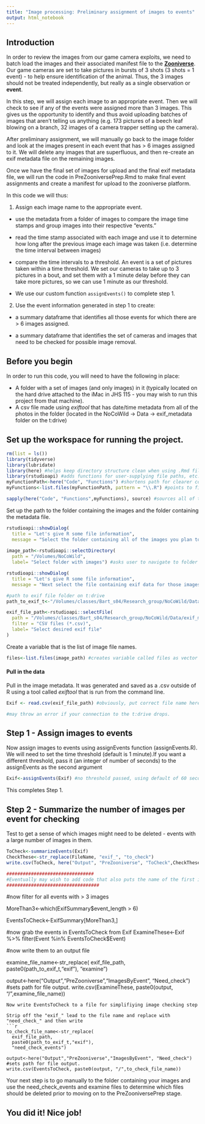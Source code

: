 ```yaml
---
title: "Image processing: Preliminary assignment of images to events"
output: html_notebook
---
```

## Introduction
In order to review the images from our game camera exploits, we need to batch load the images and their associated manifest file to the **[Zooniverse](http://www.zooniverse.org)**. Our game cameras are set to take pictures in bursts of 3 shots (3 shots = 1 event) - to help ensure identification of the animal.  Thus, the 3 images should not be treated independently, but really as a single observation or **event**.  

In this step, we will assign each image to an appropriate event. Then we will check to see if any of the events were assigned more than 3 images. This gives us the opportunity to identify and thus avoid uploading batches of images that aren't telling us anything (e.g. 173 pictures of a beech leaf blowing on a branch, 32 images of a camera trapper setting up the camera).

After preliminary assignment, we will manually go back to the image folder and look at the images present in each event that has > 6 images assigned to it. We will delete any images that are superfluous, and then re-create an exif metadata file on the remaining images.

Once we have the final set of images for upload and the final exif metadata file, we will run the code in PreZooniversePrep.Rmd to make final event assignments and create a manifest for upload to the zooniverse platform.

In this code we will thus:

 1. Assign each image name to the appropriate event.
 
  - use the metadata from a folder of images to compare the image time stamps and group images into their respective "events."
  
  - read the time stamp associated with each image and use it to determine how long after the previous image each image was taken (i.e. determine the time interval between images)
  
  - compare the time intervals to a threshold. An event is a set of pictures taken within a time threshold.  We set our cameras to take up to 3 pictures in a bout, and set them with a 1 minute delay before they can take more pictures, so we can use 1 minute as our threshold.
  
  - We use our custom function `assignEvents()` to complete step 1.
  
2. Use the event information generated in step 1 to create:
  - a summary dataframe that identifies all those events for which there are > 6 images assigned.
  
  - a summary dataframe that identifies the set of cameras and images that need to be checked for possible image removal.
  
## Before you begin

In order to run this code, you will need to have the following in place:

* A folder with a set of images (and only images) in it (typically located on the hard drive attached to the iMac in JHS 115 - you may wish to run this project from that machine).
* A csv file made using *exiftool* that has date/time metadata from all of the photos in the folder (located in the NoCoWild -> Data -> exif_metadata folder on the t:drive)


## Set up the workspace for running the project.

```r
rm(list = ls())
library(tidyverse)
library(lubridate)
library(here) #helps keep directory structure clean when using .Rmd files
library(rstudioapi) #adds functions for user-supplying file paths, etc.
myFunctionPath<-here("Code", "Functions") #shortens path for clearer code
myFunctions<-list.files(myFunctionPath, pattern = "\\.R") #points to files that need to be sourced

sapply(here("Code", "Functions",myFunctions), source) #sources all of the functions in the Functions folder.
```
Set up the path to the folder containing the images and the folder containing the metadata file.

```r
rstudioapi::showDialog(
  title = "Let's give R some file information",
  message = "Select the folder containing all of the images you plan to upload")
  
image_path<-rstudioapi::selectDirectory(
  path = "/Volumes/NoCoWild",
  label= "Select folder with images") #asks user to navigate to folder with images

rstudioapi::showDialog(
  title = "Let's give R some file information",
  message = "Next select the file containing exif data for those images")

#path to exif file folder on t:drive
path_to_exif_t<-"/Volumes/classes/Bart_s04/Research_group/NoCoWild/Data/exif_metadata/"

exif_file_path<-rstudioapi::selectFile(
  path = "/Volumes/classes/Bart_s04/Research_group/NoCoWild/Data/exif_metadata/",
  filter = "CSV files (*.csv)",
  label= "Select desired exif file"
)
```
Create a variable that is the list of image file names. 

```r
files<-list.files(image_path) #creates variable called files as vector of filenames
```
#### Pull in the data
Pull in the image metadata.  It was generated and saved as a .csv outside of R using a tool called *exiftool* that is run from the command line. 

```r
Exif <- read.csv(exif_file_path) #obviously, put correct file name here

#may throw an error if your connection to the t:drive drops.
```

## Step 1 - Assign images to events
Now assign images to events using assignEvents function (assignEvents.R).  We will need to set the time threshold (default is 1 minute).If you want a different threshold, pass it (an integer of number of seconds) to the assignEvents as the second argument

```r
Exif<-assignEvents(Exif) #no threshold passed, using default of 60 seconds
```

This completes Step 1.

## Step 2 - Summarize the number of images per event for checking

Test to get a sense of which images might need to be deleted - events with a large number of images in them.



```r
ToCheck<-summarizeEvents(Exif)
CheckThese<-str_replace(FileName, "exif_", "to_check")
write.csv(ToCheck, here("Output", "PreZooniverse", "ToCheck",CheckThese))

################################
#Eventually may wish to add code that also puts the name of the first image in each event into ExifSummary to make it easier to go back and look at events in the image folders
##################################


```





#now filter for all events with > 3 images

MoreThan3<-which(ExifSummary$event_length > 6)


EventsToCheck<-ExifSummary[MoreThan3,]

#now grab the events in EventsToCheck from Exif
ExamineThese<-Exif %>% filter(Event %in% EventsToCheck$Event)

#now write them to an output file

examine_file_name<-str_replace(
  exif_file_path,
  paste0(path_to_exif_t,"exif"),
  "examine")

output<-here("Output","PreZooniverse","ImagesByEvent", "Need_check") #sets path for file output.
write.csv(ExamineThese, paste0(output, "/",examine_file_name))

```
Now write EventsToCheck to a file for simplifiying image checking step

Strip off the "exif_" lead to the file name and replace with "need_check_" and then write
```r
to_check_file_name<-str_replace(
  exif_file_path,
  paste0(path_to_exif_t,"exif"),
  "need_check_events")

output<-here("Output","PreZooniverse","ImagesByEvent", "Need_check") #sets path for file output.
write.csv(EventsToCheck, paste0(output, "/",to_check_file_name))
```

Your next step is to go manually to the folder containing your images and use the need_check_events and examine files to determine which files should be deleted prior to moving on to the PreZooniversePrep stage.

## You did it! Nice job!

  

